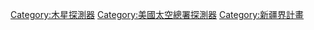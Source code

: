 {{Cat main}}
{{Commons category|Juno (spacecraft)}}

[[Category:木星探測器|Category:木星探測器]]
[[Category:美國太空總署探測器|Category:美國太空總署探測器]]
[[Category:新疆界計畫|Category:新疆界計畫]]